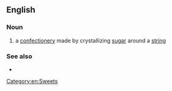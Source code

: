 ==English==

===Noun===
{{wikipedia}}
{{en-noun|-}}

# {{lb|en|US}} a [[confectionery]] made by crystallizing [[sugar]] around a [[string]]

===See also===
* {{l|en|rock sugar}}
[[Category:en:Sweets]]